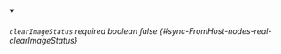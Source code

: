 
<details className="config-field" data-expandable="false" open>
<summary>

###### `clearImageStatus` <span className="config-field-required" data-required="false">required</span> <span className="config-field-type">boolean</span> <span className="config-field-default">false</span> <span className="config-field-enum"></span> {#sync-FromHost-nodes-real-clearImageStatus}



</summary>



</details>
